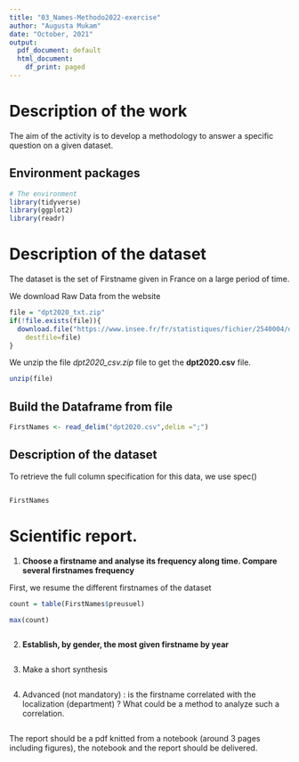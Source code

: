 ```yaml
---
title: "03_Names-Methodo2022-exercise"
author: "Augusta Mukam"
date: "October, 2021"
output:
  pdf_document: default
  html_document:
    df_print: paged
---
```


# Description of the work

The aim of the activity is to develop a methodology to answer a specific question on a given dataset. 

## Environment packages

```r
# The environment
library(tidyverse)
library(ggplot2)
library(readr)
```

# Description of the dataset

The dataset is the set of Firstname given in France on a large period of time. 


We download Raw Data from the website
```r
file = "dpt2020_txt.zip"
if(!file.exists(file)){
  download.file("https://www.insee.fr/fr/statistiques/fichier/2540004/dpt2020_csv.zip",
	destfile=file)
}
```
We unzip the file _dpt2020_csv.zip_ file to get the **dpt2020.csv** file. 
```r
unzip(file)
```

## Build the Dataframe from file
```r
FirstNames <- read_delim("dpt2020.csv",delim =";")
```
## Description of the dataset

To retrieve the full column specification for this data, we use spec()

```r

```
```r
FirstNames
```


# Scientific report.

1. **Choose a firstname and analyse its frequency along time. Compare several firstnames frequency**

First, we resume the different firstnames of the dataset

```r
count = table(FirstNames$preusuel)
```

```r
max(count)

```

```r

```


2. **Establish, by gender, the most given firstname by year** 
```r

```
3. Make a short synthesis

```r

```
4. Advanced (not mandatory) : is the firstname correlated with the localization (department) ? What could be a method to analyze such a correlation.

```r

```
The report should be a pdf knitted from a  notebook (around  3 pages including figures), the notebook and the report should be delivered.
